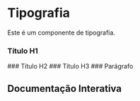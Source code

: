 

<Meta of={Story} />

# Tipografia

Este é um componente de tipografia.

### Título H1
<Canvas of={Story.TextHeadingH1} layout="centered" />
### Título H2
<Canvas of={Story.TextHeadingH2} layout="centered" />
### Título H3
<Canvas of={Story.TextHeadingH3} layout="centered" />
### Parágrafo
<Canvas of={Story.TextParagraph} layout="centered" />

## Documentação Interativa

<Primary />
<Controls />